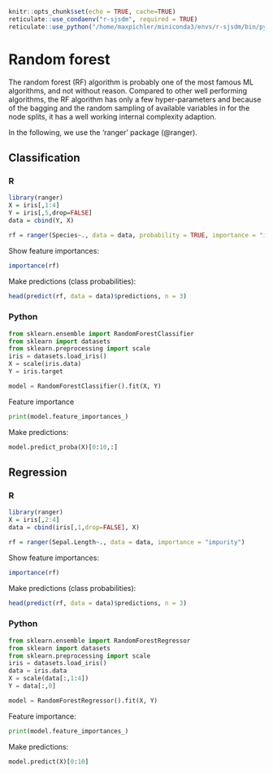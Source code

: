 ```r
knitr::opts_chunk$set(echo = TRUE, cache=TRUE)
reticulate::use_condaenv("r-sjsdm", required = TRUE)
reticulate::use_python("/home/maxpichler/miniconda3/envs/r-sjsdm/bin/python", required = TRUE)
```

# Random forest

The random forest (RF) algorithm is probably one of the most famous ML algorithms, and not without reason. Compared to other well performing algorithms, the RF algorithm has only a few hyper-parameters and because of the bagging and the random sampling of available variables in for the node splits, it has a well working internal complexity adaption.

In the following, we use the 'ranger' package (@ranger).

## Classification

::: panel-tabset
### R

```r
library(ranger)
X = iris[,1:4]
Y = iris[,5,drop=FALSE]
data = cbind(Y, X)

rf = ranger(Species~., data = data, probability = TRUE, importance = "impurity")
```

Show feature importances:

```r
importance(rf)
```

Make predictions (class probabilities):

```r
head(predict(rf, data = data)$predictions, n = 3)
```

### Python

```python
from sklearn.ensemble import RandomForestClassifier
from sklearn import datasets
from sklearn.preprocessing import scale
iris = datasets.load_iris()
X = scale(iris.data)
Y = iris.target

model = RandomForestClassifier().fit(X, Y)

```

Feature importance

```python
print(model.feature_importances_)
```

Make predictions:

```python
model.predict_proba(X)[0:10,:]

```
:::

## Regression

::: panel-tabset
### R

```r
library(ranger)
X = iris[,2:4]
data = cbind(iris[,1,drop=FALSE], X)

rf = ranger(Sepal.Length~., data = data, importance = "impurity")
```

Show feature importances:

```r
importance(rf)
```

Make predictions (class probabilities):

```r
head(predict(rf, data = data)$predictions, n = 3)
```

### Python

```python
from sklearn.ensemble import RandomForestRegressor
from sklearn import datasets
from sklearn.preprocessing import scale
iris = datasets.load_iris()
data = iris.data
X = scale(data[:,1:4])
Y = data[:,0]

model = RandomForestRegressor().fit(X, Y)
```

Feature importance:

```python
print(model.feature_importances_)
```

Make predictions:

```python
model.predict(X)[0:10]

```
:::
